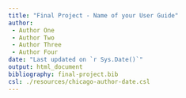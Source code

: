 ```yaml
---
title: "Final Project - Name of your User Guide"
author:
 - Author One
 - Author Two
 - Author Three
 - Author Four
date: "Last updated on `r Sys.Date()`"
output: html_document
bibliography: final-project.bib
csl: ./resources/chicago-author-date.csl
---
```

